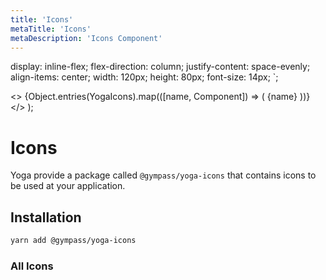 ```yaml
---
title: 'Icons'
metaTitle: 'Icons'
metaDescription: 'Icons Component'
---
```




  display: inline-flex;
  flex-direction: column;
  justify-content: space-evenly;
  align-items: center;
  width: 120px;
  height: 80px;
  font-size: 14px;
`;

  <>
    {Object.entries(YogaIcons).map(([name, Component]) => (
      <IconWrapper key={name}>
        <Component width={16} height={16} />
        {name}
      </IconWrapper>
    ))}
  </>
);

# Icons

Yoga provide a package called `@gympass/yoga-icons` that contains icons to be
used at your application.

## Installation

```bash type=highlight
yarn add @gympass/yoga-icons
```

<TabbedView>
  <Tab title="Web">
    <IconsWeb />
  </Tab>

  <Tab title="Native">
    <IconsNative />
  </Tab>
</TabbedView>

### All Icons

<AllIcons />
